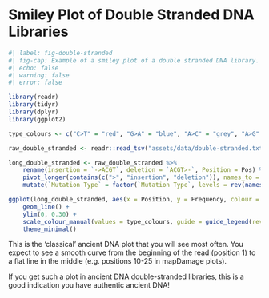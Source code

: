 # Smiley Plot of Double Stranded DNA Libraries

<!-- TODO Finish other end -->

```r
#| label: fig-double-stranded
#| fig-cap: Example of a smiley plot of a double stranded DNA library. Data taken from [@Star2017-cj]. Damage data calculated using [DamageProfiler](/intro.qmd) and plotted using R and ggplot2.
#| echo: false
#| warning: false
#| error: false

library(readr)
library(tidyr)
library(dplyr)
library(ggplot2)

type_colours <- c("C>T" = "red", "G>A" = "blue", "A>C" = "grey", "A>G" = "grey", "A>T" = "grey", "C>A" = "grey", "C>G" = "grey", "G>C" = "grey", "G>T" = "grey", "T>A" = "grey", "T>C" = "grey",	"T>G" = "grey", "insertion" = "purple", "deletion" = "green")

raw_double_stranded <- readr::read_tsv("assets/data/double-stranded.txt", comment = "#")

long_double_stranded <- raw_double_stranded %>%   
    rename(insertion = `->ACGT`, deletion = `ACGT>-`, Position = Pos) %>%
    pivot_longer(contains(c(">", "insertion", "deletion")), names_to = "Mutation Type", values_to = "Frequency") %>%
    mutate(`Mutation Type` = factor(`Mutation Type`, levels = rev(names(type_colours))))

ggplot(long_double_stranded, aes(x = Position, y = Frequency, colour = `Mutation Type`)) +
    geom_line() +
    ylim(0, 0.30) +
    scale_colour_manual(values = type_colours, guide = guide_legend(reverse = TRUE)) +
    theme_minimal()

```

This is the 'classical' ancient DNA plot that you will see most often. You expect to see a smooth curve from the beginning of the read (position 1) to a flat line in the middle (e.g. positions 10-25 in mapDamage plots).

If you get such a plot in ancient DNA double-stranded libraries, this is a good indication you have authentic ancient DNA!
